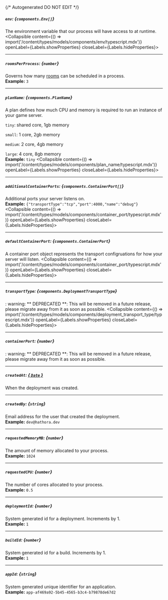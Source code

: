 {/* Autogenerated DO NOT EDIT  */}

##### `env`: *{`components.Env[]`}*
The environment variable that our process will have access to at runtime.
<Collapsible content={() => import('/content/types/models/components/env/typescript.mdx')} openLabel={Labels.showProperties} closeLabel={Labels.hideProperties}>
</Collapsible>

---
##### `roomsPerProcess`: *{`number`}*
Governs how many [rooms](https://hathora.dev/docs/concepts/hathora\-entities\#room) can be scheduled in a process.
<br/>
**Example:** `3`

---
##### `planName`: *{`components.PlanName`}*
A plan defines how much CPU and memory is required to run an instance of your game server.

`tiny`: shared core, 1gb memory

`small`: 1 core, 2gb memory

`medium`: 2 core, 4gb memory

`large`: 4 core, 8gb memory
<br/>
**Example:** `tiny`
<Collapsible content={() => import('/content/types/models/components/plan_name/typescript.mdx')} openLabel={Labels.showProperties} closeLabel={Labels.hideProperties}>
</Collapsible>

---
##### `additionalContainerPorts`: *{`components.ContainerPort[]`}*
Additional ports your server listens on.
<br/>
**Example:** `{"transportType":"tcp","port":4000,"name":"debug"}`
<Collapsible content={() => import('/content/types/models/components/container_port/typescript.mdx')} openLabel={Labels.showProperties} closeLabel={Labels.hideProperties}>
</Collapsible>

---
##### `defaultContainerPort`: *{`components.ContainerPort`}*
A container port object represents the transport configruations for how your server will listen.
<Collapsible content={() => import('/content/types/models/components/container_port/typescript.mdx')} openLabel={Labels.showProperties} closeLabel={Labels.hideProperties}>
</Collapsible>

---
##### `transportType`: *{`components.DeploymentTransportType`}*
: warning: \*\* DEPRECATED \*\*: This will be removed in a future release, please migrate away from it as soon as possible.
<Collapsible content={() => import('/content/types/models/components/deployment_transport_type/typescript.mdx')} openLabel={Labels.showProperties} closeLabel={Labels.hideProperties}>
</Collapsible>

---
##### `containerPort`: *{`number`}*
: warning: \*\* DEPRECATED \*\*: This will be removed in a future release, please migrate away from it as soon as possible.

---
##### `createdAt`: [*{ `Date` }*](https://developer.mozilla.org/en-US/docs/Web/JavaScript/Reference/Global_Objects/Date)
When the deployment was created.

---
##### `createdBy`: *{`string`}*
Email address for the user that created the deployment.
<br/>
**Example:** `dev@hathora.dev`

---
##### `requestedMemoryMB`: *{`number`}*
The amount of memory allocated to your process.
<br/>
**Example:** `1024`

---
##### `requestedCPU`: *{`number`}*
The number of cores allocated to your process.
<br/>
**Example:** `0.5`

---
##### `deploymentId`: *{`number`}*
System generated id for a deployment. Increments by 1.
<br/>
**Example:** `1`

---
##### `buildId`: *{`number`}*
System generated id for a build. Increments by 1.
<br/>
**Example:** `1`

---
##### `appId`: *{`string`}*
System generated unique identifier for an application.
<br/>
**Example:** `app-af469a92-5b45-4565-b3c4-b79878de67d2`


